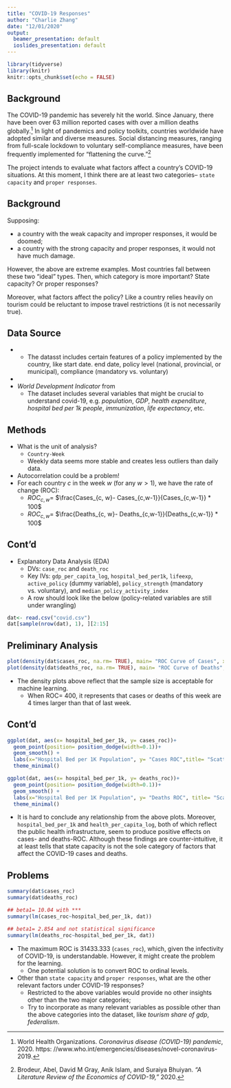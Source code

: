 ```yaml
---
title: "COVID-19 Responses"
author: "Charlie Zhang"
date: "12/01/2020"
output:
  beamer_presentation: default
  ioslides_presentation: default
---
```


```r
library(tidyverse)
library(knitr)
knitr::opts_chunk$set(echo = FALSE)
```

## Background

The COVID-19 pandemic has severely hit the world. Since January, there have been over
63 million reported cases with over a million deaths globally.[^fn1] In light of pandemics and
policy toolkits, countries worldwide have adopted similar and diverse measures. Social distancing measures, ranging from full-scale lockdown to voluntary self-compliance measures, have been frequently implemented for “flattening the curve.”[^fn2]

The project intends to evaluate what factors affect a country's COVID-19 situations. At this moment, I think there are at least two categories-- `state capacity` and `proper responses`. 

## Background

Supposing: 

* a country with the weak capacity and improper responses, it would be doomed; 
* a country with the strong capacity and proper responses, it would not have much damage. 

However, the above are extreme examples. Most countries fall between these two "ideal" types. Then, which category is more important? State capacity? Or proper responses? 

Moreover, what factors affect the policy? Like a country relies heavily on tourism could be reluctant to impose travel restrictions (it is not necessarily true).  

## Data Source

* \href{https://www.coronanet-project.org/}{\textit{CoronaNet Research Project}}
  * The datasst includes certain features of a policy implemented by the country, like start date. end date, policy level (national, provincial, or municipal), compliance (mandatory vs. voluntary)
* \href{https://www.worldometers.info/coronavirus/}{COVID-19}
* _World Development Indicator_ from \href{https://datacatalog.worldbank.org/dataset/world-development-indicators}{the World Bank}
  * The dataset includes several variables that might be crucial to understand covid-19, e.g. _population_, _GDP_, _health expenditure_, _hospital bed per 1k people_, _immunization_, _life expectancy_, etc. 

## Methods 
* What is the unit of analysis?
  * `Country-Week`
  * Weekly data seems more stable and creates less outliers than daily data. 
* Autocorrelation could be a problem!
* For each country $c$ in the week $w$ (for any $w > 1$), we have the rate of change (ROC): 
  * $ROC_{c, w}$= $\frac{Cases_{c, w}- Cases_{c,w-1}}{Cases_{c,w-1}} * 100$
  * $ROC_{c, w}$= $\frac{Deaths_{c, w}- Deaths_{c,w-1}}{Deaths_{c,w-1}} * 100$


## Cont'd
* Explanatory Data Analysis (EDA) 
  * DVs: `case_roc` and `death_roc`
  * Key IVs: `gdp_per_capita_log`, `hospital_bed_per1k`, `lifeexp`, `active_policy` (dummy variable), `policy_strength` (mandatory vs. voluntary), and `median_policy_activity_index`
  * A row should look like the below (policy-related variables are still under wrangling)

```r
dat<- read.csv("covid.csv")
dat[sample(nrow(dat), 1), ][2:15]
```

## Preliminary Analysis

```r
plot(density(dat$cases_roc, na.rm= TRUE), main= "ROC Curve of Cases", xlim= c(-500, 500))
plot(density(dat$deaths_roc, na.rm= TRUE), main= "ROC Curve of Deaths", xlim= c(-500, 500))
```

* The density plots above reflect that the sample size is acceptable for machine learning. 
  * When ROC= 400, it represents that cases or deaths of this week are 4 times larger than that of last week. 


## Cont'd 
```r
ggplot(dat, aes(x= hospital_bed_per_1k, y= cases_roc))+ 
  geom_point(position= position_dodge(width=0.1))+
  geom_smooth() +
  labs(x="Hospital Bed per 1K Population", y= "Cases ROC",title= "Scatterplots between hospital beds and cases ROC") + 
  theme_minimal()

ggplot(dat, aes(x= hospital_bed_per_1k, y= deaths_roc))+ 
  geom_point(position= position_dodge(width=0.1))+
  geom_smooth() +
  labs(x="Hospital Bed per 1K Population", y= "Deaths ROC", title= "Scatterplots between hospital beds and deaths ROC") +
  theme_minimal()
```

* It is hard to conclude any relationship from the above plots. Moreover, `hospital_bed_per_1k` and `health_per_capita_log`, both of which reflect the public health infrastructure, seem to produce positive effects on cases- and deaths-ROC. Although these findings are counter-intuitive, it at least tells that state capacity is not the sole category of factors that affect the COVID-19 cases and deaths. 

## Problems 
```r
summary(dat$cases_roc)
summary(dat$deaths_roc)

## beta1= 10.04 with ***
summary(lm(cases_roc~hospital_bed_per_1k, dat)) 

## beta1= 2.854 and not statistical significance 
summary(lm(deaths_roc~hospital_bed_per_1k, dat))


```

* The maximum ROC is 31433.333 (`cases_roc`), which, given the infectivity of COVID-19, is understandable. However, it might create the problem for the learning. 
  * One potential solution is to convert ROC to ordinal levels. 
* Other than `state capacity` and `proper responses`, what are the other relevant factors under COVID-19 responses? 
  * Restricted to the above variables would provide no other insights other than the two major categories; 
  * Try to incorporate as many relevant variables as possible other than the above categories into the dataset, like _tourism share of gdp_, _federalism_. 


[^fn1]: World Health Organizations. _Coronavirus disease (COVID-19) pandemic_, 2020. https:
//www.who.int/emergencies/diseases/novel-coronavirus-2019.
[^fn2]: Brodeur, Abel, David M Gray, Anik Islam, and Suraiya Bhuiyan. _“A Literature Review of the Economics of COVID-19,”_ 2020. 